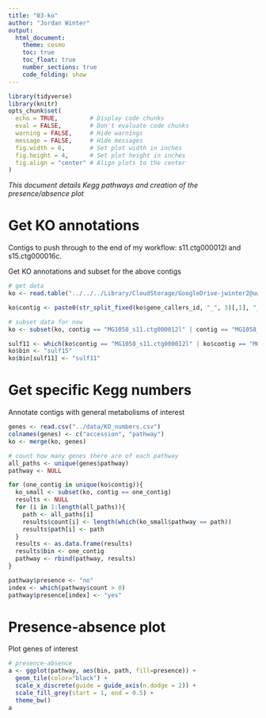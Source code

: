 ```yaml
---
title: "03-ko"
author: "Jordan Winter"
output: 
  html_document:
    theme: cosmo
    toc: true
    toc_float: true
    number_sections: true
    code_folding: show
---
```


```r
library(tidyverse)
library(knitr)
opts_chunk$set(
  echo = TRUE,         # Display code chunks
  eval = FALSE,        # Don't evaluate code chunks
  warning = FALSE,     # Hide warnings
  message = FALSE,     # Hide messages
  fig.width = 6,       # Set plot width in inches
  fig.height = 4,      # Set plot height in inches
  fig.align = "center" # Align plots to the center
)
```

*This document details Kegg pathways and creation of the presence/absence plot*

# Get KO annotations {-}

Contigs to push through to the end of my workflow: s11.ctg000012l and s15.ctg000016c.

Get KO annotations and subset for the above contigs

```r
# get data
ko <- read.table("../../../Library/CloudStorage/GoogleDrive-jwinter2@uw.edu/Shared drives/Rocap Lab/Project_ODZ_Marinimicrobia_Jordan/Annotations/1058_P1_2018_585_0.2um_assembly_plus_KO_best_only.txt", sep = "\t", header = T)

ko$contig <- paste0(str_split_fixed(ko$gene_callers_id, "_", 3)[,1], "_", str_split_fixed(ko$gene_callers_id, "_", 3)[,2])

# subset data for now
ko <- subset(ko, contig == "MG1058_s11.ctg000012l" | contig == "MG1058_s0.ctg000001c" | contig == "MG1058_s285.ctg000300l" | contig == "MG1058_s526.ctg000549c" | contig == "MG1058_s15.ctg000016c" | contig == "MG1058_s273.ctg000288c" | contig == "MG1058_s408.ctg000428c")

sulf11 <- which(ko$contig == "MG1058_s11.ctg000012l" | ko$contig == "MG1058_s0.ctg000001c" | ko$contig == "MG1058_s285.ctg000300l" | ko$contig == "MG1058_s526.ctg000549c")
ko$bin <- "sulf15"
ko$bin[sulf11] <- "sulf11"
```

# Get specific Kegg numbers {-}

Annotate contigs with general metabolisms of interest

```r
genes <- read.csv("../data/KO_numbers.csv")
colnames(genes) <- c("accession", "pathway")
ko <- merge(ko, genes)

# count how many genes there are of each pathway
all_paths <- unique(genes$pathway)
pathway <- NULL

for (one_contig in unique(ko$contig)){
  ko_small <- subset(ko, contig == one_contig)
  results <- NULL
  for (i in 1:length(all_paths)){
    path <- all_paths[i]
    results$count[i] <- length(which(ko_small$pathway == path))
    results$path[i] <- path
  }
  results <- as.data.frame(results)
  results$bin <- one_contig
  pathway <- rbind(pathway, results)
}

pathway$presence <- "no"
index <- which(pathway$count > 0)
pathway$presence[index] <- "yes"
```

# Presence-absence plot {-}

Plot genes of interest

```r
# presence-absence
a <- ggplot(pathway, aes(bin, path, fill=presence)) +
  geom_tile(color="black") +
  scale_x_discrete(guide = guide_axis(n.dodge = 2)) +
  scale_fill_grey(start = 1, end = 0.5) +
  theme_bw()
a
```

